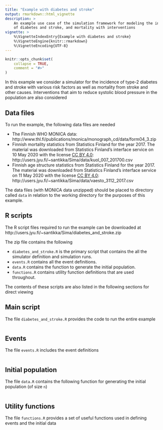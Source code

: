 ```yaml
---
title: "Example with diabetes and stroke"
output: rmarkdown::html_vignette
description: >
    An example use case of the simulation framework for modeling the incidence 
    of diabetes and stroke, and mortality with interventions
vignette: >
    %\VignetteIndexEntry{Example with diabetes and stroke}
    %\VignetteEngine{knitr::rmarkdown}
    %\VignetteEncoding{UTF-8}
---
```


```r
knitr::opts_chunk$set(
    collapse = TRUE,
    comment = "#>"
)
```

In this example we consider a simulator for the incidence of type-2 diabetes and stroke with various risk factors as well as mortality from stroke and other causes. Interventions that aim to reduce systolic blood pressure in the population are also considered

## Data files
To run the example, the following data files are needed

 - The Finnish WHO MONICA data: http://www.thl.fi/publications/monica/monograph_cd/data/form04_3.zip
 - Finnish mortality statistics from Statistics Finland for the year 2017. The material was downloaded from Statistics Finland's interface service on 10 May 2020 with the license [CC BY 4.0](https://creativecommons.org/licenses/by/4.0/deed.en): http://users.jyu.fi/~santikka/Sima/data/kuol_007_201700.csv
 - Finnish age structure statistics from Statistics Finland for the year 2017. The material was downloaded from Statistics Finland's interface service on 11 May 2020 with the license [CC BY 4.0](https://creativecommons.org/licenses/by/4.0/deed.en): http://users.jyu.fi/~santikka/Sima/data/vaesto_3112_2017.csv
 
The data files (with MONICA data unzipped) should be placed to directory called `data` in relation to the working directory for the purposes of this example.

## R scripts
The R script files required to run the example can be downloaded at http://users.jyu.fi/~santikka/Sima/diabetes_and_stroke.zip  

The zip file contains the following

 - `diabetes_and_stroke.R` is the primary script that contains the all the simulator definition and simulation runs.
 - `events.R` contains all the event definitions.
 - `data.R` contains the function to generate the initial population.
 - `functions.R` contains utility function definitions that are used throughout.
 
The contents of these scripts are also listed in the following sections for direct viewing
 
## Main script

The file `diabetes_and_stroke.R` provides the code to run the entire example

```r
```

## Events

The file `events.R` includes the event definitions

```r
```

## Initial population

The file `data.R` contains the following function for generating the initial population (of size `n`)

```r
```

## Utility functions

The file `functions.R` provides a set of useful functions used in defining events and the initial data

```r
```

